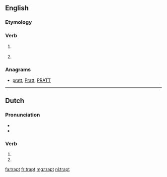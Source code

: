 ==English==

===Etymology===
{{suffix|trap|t|lang=en}}

===Verb===
{{head|en|verb form}}

# {{label|en|archaic}} {{en-past of|trap}}
# {{label|en|archaic}} {{alternative form of|trapped|lang=en}}

===Anagrams===
* [[pratt#English|pratt]], [[Pratt#English|Pratt]], [[PRATT#English|PRATT]]

----

==Dutch==

===Pronunciation===
* {{audio|Nl-trapt.ogg|Audio|lang=nl}}
* {{rhymes|ɑpt|lang=nl}}

===Verb===
{{nl-verb-form}}

# {{nl-verb form of|p=23|n=sg|t=pres|m=ind|trappen}}
# {{nl-verb form of|n=pl|m=imp|trappen}}

[[fa:trapt]]
[[fr:trapt]]
[[mg:trapt]]
[[nl:trapt]]